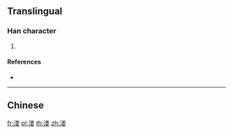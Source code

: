 {{also|漊}}
==Translingual==

===Han character===
{{Han char|rn=85|rad=水|as=09|sn=12|four=|canj=EFDV}}

# {{defn|Han|sort=水09}}

====References====
* {{Han ref|kx=0639.111|hdz=31686.030|uh=6E87|ud=28295}}

----

==Chinese==
{{zh-see|漊}}

[[fr:溇]]
[[pl:溇]]
[[th:溇]]
[[zh:溇]]